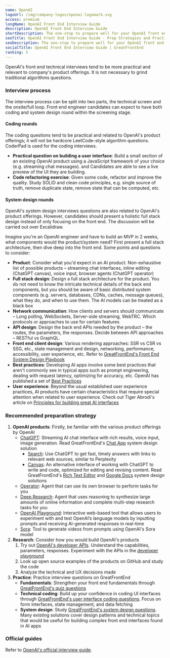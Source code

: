 ```yaml
---
name: OpenAI
logoUrl: /img/company-logos/openai-logomark.svg
access: premium
longName: OpenAI Front End Interview Guide
description: OpenAI Front End Interview Guide
shortDescription: The one-stop to prepare well for your OpenAI front end interviews
seoTitle: OpenAI Front End Interview Guide - Prep Strategies and Practice Questions
seoDescription: The one-stop to prepare well for your OpenAI front end interviews. Discover insider tips, optimal prep strategies, and practice questions known to be tested.
socialTitle: OpenAI Front End Interview Guide | GreatFrontEnd
ranking: 5
---
```


OpenAI's front end technical interviews tend to be more practical and relevant to company's product offerings. It is not necessary to grind traditional algorithms questions.

### Interview process

The interview process can be split into two parts, the technical screen and the onsite/full loop. Front end engineer candidates can expect to have both coding and system design round within the screening stage.

#### Coding rounds

The coding questions tend to be practical and related to OpenAI's product offerings; it will not be hardcore LeetCode-style algorithm questions. CoderPad is used for the coding interviews.

- **Practical question on building a user interface**: Build a small section of an existing OpenAI product using a JavaScript framework of your choice (e.g. streaming chat messages). and Candidates are able to see a live preview of the UI they are building.
- **Code refactoring exercise**: Given some code, refactor and improve the quality. Study SOLID and clean code principles, e.g. single source of truth, remove duplicate state, remove state that can be computed, etc.

#### System design rounds

OpenAI's system design interviews questions are also related to OpenAI's product offerings. However, candidates should present a holistic full stack design instead of only focusing on the front end. The discussion will be carried out over Excalidraw.

Imagine you're an OpenAI engineer and have to build an MVP in 2 weeks, what components would the product/system need? First present a full stack architecture, then dive deep into the front end. Some points and questions to consider:

- **Product**: Consider what you'd expect in an AI product. Non-exhaustive list of possible products – streaming chat interfaces, inline editing (ChatGPT canvas), voice input, browser agents (ChatGPT operator)
- **Full stack design**: Design a full stack architecture for the product. You do not need to know the intricate technical details of the back end components, but you should be aware of basic distributed system components (e.g. servers, databases, CDNs, caches, message queues), what they do, and when to use them. The AI models can be treated as a black box
- **Network communication**: How clients and servers should communicate – Long polling, WebSockets, Server-side streaming, WebTRC. Which protocols or approaches to use for certain features
- **API design**: Design the back end APIs needed by the product – the routes, the parameters, the responses. Decide between API approaches – RESTful vs GraphQL.
- **Front end client design**: Various rendering approaches: SSR vs CSR vs SSG, etc., state management and design, networking, performance, accessibility, user experience, etc. Refer to [GreatFrontEnd's Front End System Design Playbook](/front-end-system-design-playbook)
- **Best practices**: Developing AI apps involve some best practices that aren't commonly see in typical apps such as prompt engineering, dealing with request latency, optimizing for accuracy, etc. OpenAI has published a set of [Best Practices](https://platform.openai.com/docs/guides/prompt-engineering)
- **User experience**: Beyond the usual established user experience practices, AI products have certain characteristics that require special attention when related to user experience. Check out Tiger Abrodi's article on [Principles for building great AI interfaces](https://tigerabrodi.blog/principles-for-building-great-ai-interfaces)

### Recommended preparation strategy

1. **OpenAI products**: Firstly, be familiar with the various product offerings by OpenAI
   - [ChatGPT](https://chatgpt.com): Streaming AI chat interface with rich results, voice input, image generation. Read GreatFrontEnd's [Chat App](/system-design/chat-application-messenger) system design solution
     - [Search](https://openai.com/index/introducing-chatgpt-search/): Use ChatGPT to get fast, timely answers with links to relevant web sources, similar to Perplexity
     - [Canvas](https://openai.com/index/introducing-canvas/): An alternative interface of working with ChatGPT to write and code, optimized for editing and revising content. Read GreatFrontEnd's [Rich Text Editor](/questions/system-design/rich-text-editor) and [Google Docs](/questions/system-design/collaborative-editor-google-docs) system design solutions
   - [Operator](https://openai.com/index/introducing-operator/): Agent that can use its own browser to perform tasks for you
   - [Deep Research](https://openai.com/index/introducing-deep-research/): Agent that uses reasoning to synthesize large amounts of online information and complete multi-step research tasks for you
   - [OpenAI Playground](https://platform.openai.com/playground/): Interactive web-based tool that allows users to experiment with and test OpenAI’s language models by inputting prompts and receiving AI-generated responses in real-time
   - [Sora](https://sora.com/): Tool to generate videos from prompts using OpenAI's Sora model
2. **Research**: Consider how you would build OpenAI's products
   1. Try out [OpenAI's developer APIs](https://platform.openai.com/). Understand the capabilities, parameters, responses. Experiment with the APIs in the [developer playground](https://platform.openai.com/playground/)
   2. Look up open source examples of the products on GitHub and study the code
   3. Analyze the technical and UX decisions made
3. **Practice**: Practice interview questions on GreatFrontEnd
   - **Fundamentals**: Strengthen your front end fundamentals through [GreatFrontEnd's quiz questions](/questions/quiz)
   - **Technical coding**: Build up your confidence in coding UI interfaces through [GreatFrontEnd's user interface coding questions](/questions/formats/ui-coding). Focus on form interfaces, state management, and data fetching
   - **System design**: Study [GreatFrontEnd's system design questions](/questions/system-design). Many existing solutions cover design patterns and technical topics that would be useful for building complex front end interfaces found in AI apps

### Official guides

Refer to [OpenAI's official interview guide](https://openai.com/interview-guide/).
